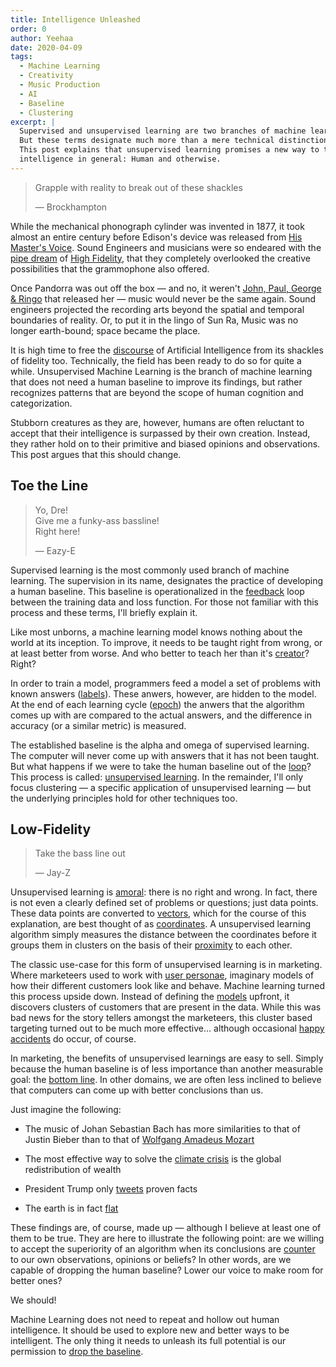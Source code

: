 ```yaml
---
title: Intelligence Unleashed
order: 0
author: Yeehaa
date: 2020-04-09
tags:
  - Machine Learning
  - Creativity
  - Music Production
  - AI
  - Baseline
  - Clustering
excerpt: |
  Supervised and unsupervised learning are two branches of machine learning. 
  But these terms designate much more than a mere technical distinction. 
  This post explains that unsupervised learning promises a new way to think about 
  intelligence in general: Human and otherwise.
---
```


> Grapple with reality to break out of these shackles
>
> &mdash; Brockhampton

While the mechanical phonograph cylinder was invented in 1877, it took almost an
entire century before Edison's device was released from [His Master's
Voice](https://www.thevintagenews.com/2017/04/28/his-masters-voice-the-origins-of-the-famous-jack-russell-terrier-nipper-the-canine-advertising-icon-for-many-gramophone-companies/).
Sound Engineers and musicians were so endeared with the [pipe
dream](https://www.clevelandart.org/art/1947.593) of [High
Fidelity](https://electronics.howstuffworks.com/high-fidelity-high-definition1.htm),
that they completely overlooked the creative possibilities that the grammophone
also offered. 

Once Pandorra was out off the box &mdash; and no, it weren't [John, Paul, George
&
Ringo](https://www.unifiedmanufacturing.com/blog/wp-content/uploads/2012/02/1.jpg)
that released her &mdash; music would never be the same again. Sound engineers
projected the recording arts beyond the spatial and temporal boundaries of
reality. Or, to put it in the lingo of Sun Ra, Music was no longer earth-bound;
space became the place.

It is high time to free the
[discourse](https://www.geeksforgeeks.org/generating-word-cloud-python/) of
Artificial Intelligence from its shackles of fidelity too. Technically, the
field has been ready to do so for quite a while. Unsupervised Machine Learning
is the branch of machine learning that does not need a human baseline to improve
its findings, but rather recognizes patterns that are beyond the scope of human
cognition and categorization. 

Stubborn creatures as they are, however, humans are often reluctant to
accept that their intelligence is surpassed by their own creation. Instead,
they rather hold on to their primitive and biased opinions and observations.
This post argues that this should change.


## Toe the Line

> Yo, Dre!    
> Give me a funky-ass bassline!    
> Right here!   
>
> &mdash; Eazy-E


Supervised learning is the most commonly used branch of machine learning. The
supervision in its name, designates the practice of developing a human
baseline. This baseline is operationalized in the
[feedback](https://en.wikipedia.org/wiki/Audio_feedback) loop between the
training data and loss function. For those not familiar with this process and
these terms, I'll briefly explain it.

Like most unborns, a machine learning model knows nothing about the world at
its inception. To improve, it needs to be taught right from wrong, or at
least better from worse. And who better to teach her than it's [creator](https://youtu.be/YqvCptqhHfs)? Right? 

In order to train a model, programmers feed a model a set of problems with known
answers ([labels](https://youtu.be/3nzvgNpeq2Q)). These anwers, however, are hidden to the model. At the end of
each learning cycle ([epoch](https://www.wsj.com/articles/every-closing-curtain-is-not-the-end-of-an-era-11584025672)) the anwers that the algorithm comes up with are
compared to the actual answers, and the difference in accuracy (or a similar
metric) is measured.

The established baseline is the alpha and omega of supervised learning. The 
computer will never come up with answers that it has not been taught. But what 
happens if we were to take the human baseline out of the [loop](https://www.nyu.edu/classes/keefer/hell/camus.html)?  This process 
is called: [unsupervised learning](https://www.mathworks.com/discovery/unsupervised-learning.html). In the remainder, I'll only focus clustering &mdash; a specific application of unsupervised learning &mdash; but the underlying principles hold for other techniques too. 


## Low-Fidelity

> Take the bass line out
> 
> &mdash; Jay-Z

Unsupervised learning is
[amoral](https://librivox.org/search?title=Beyond+Good+and+Evil&author=Nietzsche&reader=&keywords=&genre_id=0&status=all&project_type=either&recorded_language=&sort_order=catalog_date&search_page=1&search_form=advanced): there is no right and wrong. In fact, there is not even a clearly defined set of
problems or questions; just data points. These data points are
converted to [vectors](https://image420.com/what-is-vector-art/), which for the course of this explanation, are best thought of as
[coordinates](https://youtu.be/mgx0kT5UbKk). A unsupervised learning algorithm simply measures the distance between the
coordinates before it groups them in clusters on the basis of their [proximity](https://www.sciencealert.com/who-is-no-longer-using-the-phrase-social-distancing) to each
other.

The classic use-case for this form of unsupervised learning is in marketing.
Where marketeers used to work with [user personae](https://buffer.com/library/marketing-personas-beginners-guide), imaginary models of
how their different customers look like and behave. Machine learning turned this process upside down. Instead of defining the [models](http://www.imageandnarrative.be/inarchive/autofiction2/hoogstad.html) upfront, it discovers 
clusters of customers that are present in the data. While this was bad news 
for the story tellers amongst the marketeers, this cluster based targeting 
turned out to be much more effective&hellip; although occasional [happy 
accidents](https://www.forbes.com/sites/kashmirhill/2012/02/16/how-target-figured-out-a-teen-girl-was-pregnant-before-her-father-did/) do occur, of course.

In marketing, the benefits of unsupervised learnings are easy to sell. Simply
because the human baseline is of less importance than another measurable goal:
the [bottom line](https://www.nytimes.com/2007/07/29/sports/tennis/29agassi.html). In other domains, we are often less inclined to believe that
computers can come up with better conclusions than us. 

Just imagine the following:

+ The music of Johan Sebastian Bach has more similarities to that of Justin
Bieber than to that of [Wolfgang Amadeus Mozart](https://www.youtube.com/watch?v=cVikZ8Oe_XA)

+ The most effective way to solve the [climate crisis](http://www.unescoetxea.org/ext/manual_EDS/pdf/13_riqueza_ingles.pdf) is the global redistribution of wealth

+ President Trump only [tweets](https://www.tweetbinder.com/blog/trump-twitter/) proven facts

+ The earth is in fact [flat](https://www.thesun.co.uk/news/8676809/flat-earthers-trip-antarctica-planet-round/)

These findings are, of course, made up &mdash; although I believe at least one 
of them  to be true. They are here to illustrate the following point: are 
we willing to accept the superiority of an algorithm when
its conclusions are [counter](https://www.researchgate.net/publication/290169162_Saliency_Scale_and_Information_Towards_a_Unifying_Theory) 
to our own observations, opinions or beliefs? In other words, are we capable of dropping the human baseline? Lower our voice to make room for better ones?

We should!

Machine Learning does not need to repeat and hollow out human intelligence. It
should be used to explore new and better ways to be intelligent. The only thing
it needs to unleash its full potential is our permission to [drop the baseline](https://en.m.wikipedia.org/wiki/Subscript_and_superscript).
